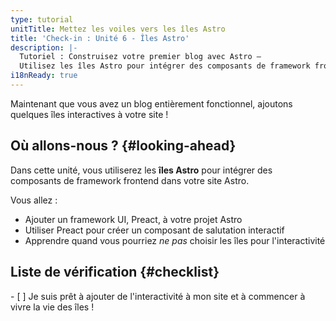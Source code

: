```yaml
---
type: tutorial
unitTitle: Mettez les voiles vers les îles Astro
title: 'Check-in : Unité 6 - Îles Astro'
description: |-
  Tutoriel : Construisez votre premier blog avec Astro —
  Utilisez les îles Astro pour intégrer des composants de framework frontend dans votre site Astro
i18nReady: true
---
```




Maintenant que vous avez un blog entièrement fonctionnel, ajoutons quelques îles interactives à votre site !

## Où allons-nous ? \{#looking-ahead\}

Dans cette unité, vous utiliserez les **îles Astro** pour intégrer des composants de framework frontend dans votre site Astro.

Vous allez :
- Ajouter un framework UI, Preact, à votre projet Astro
- Utiliser Preact pour créer un composant de salutation interactif
- Apprendre quand vous pourriez _ne pas_ choisir les îles pour l'interactivité


<Box icon="check-list">

## Liste de vérification \{#checklist\}

<Checklist key="interactivity">
- [ ] Je suis prêt à ajouter de l'interactivité à mon site et à commencer à vivre la vie des îles !
</Checklist>
</Box>

